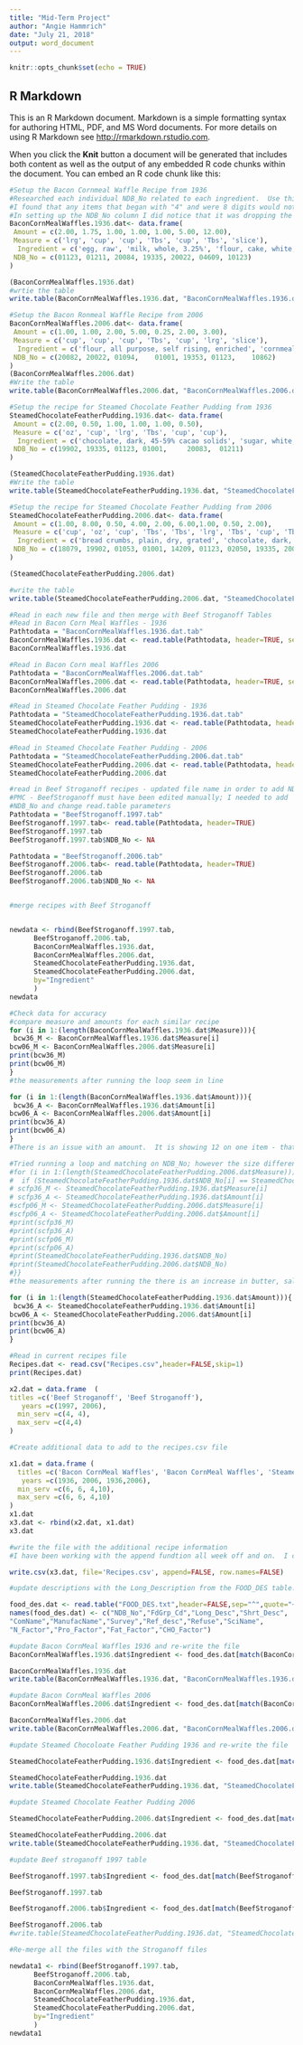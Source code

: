 ```yaml
---
title: "Mid-Term Project"
author: "Angie Hammrich"
date: "July 21, 2018"
output: word_document
---
```


```r
knitr::opts_chunk$set(echo = TRUE)
```

## R Markdown

This is an R Markdown document. Markdown is a simple formatting syntax for authoring HTML, PDF, and MS Word documents. For more details on using R Markdown see <http://rmarkdown.rstudio.com>.

When you click the **Knit** button a document will be generated that includes both content as well as the output of any embedded R code chunks within the document. You can embed an R code chunk like this:

```r
#Setup the Bacon Cornmeal Waffle Recipe from 1936
#Researched each individual NDB_No related to each ingredient.  Use this website:  https://ndb.nal.usda.gov/ndb/search/list
#I found that any items that began with "4" and were 8 digits would not provide a match.
#In setting up the NDB_No column I did notice that it was dropping the leading zero.  I initally set these to strings; however when you go to update the description to match on the NDB_No with the FOOD_Des table these have to be numeric.  They will display without the leading zero, but will work correctly with the matching on the description.
BaconCornMealWaffles.1936.dat<- data.frame(
 Amount = c(2.00, 1.75, 1.00, 1.00, 1.00, 5.00, 12.00),
 Measure = c('lrg', 'cup', 'cup', 'Tbs', 'cup', 'Tbs', 'slice'),
  Ingredient = c('egg, raw', 'milk, whole, 3.25%', 'flour, cake, white, unsifted, enriched', 'sugar, white, granulated', 'cornmeal, yellow, degerminated, enriched', 'fat,bacon', 'bacon, raw, cured'),
 NDB_No = c(01123, 01211, 20084, 19335, 20022, 04609, 10123)
)

(BaconCornMealWaffles.1936.dat)
#wrtie the table
write.table(BaconCornMealWaffles.1936.dat, "BaconCornMealWaffles.1936.dat.tab", row.names=FALSE, sep=" ")
```

```r
#Setup the Bacon Ronmeal Waffle Recipe from 2006
BaconCornMealWaffles.2006.dat<- data.frame(
 Amount = c(1.00, 1.00, 2.00, 5.00, 0.25, 2.00, 3.00),
 Measure = c('cup', 'cup', 'cup', 'Tbs', 'cup', 'lrg', 'slice'),
  Ingredient = c('flour, all purpose, self rising, enriched', 'cornmeal, yellow, degerminated, unenriched', 'buttermilk, 1%, cultured', 'butter, salted', 'syrup, maple', 'egg, raw', 'bacon,cooked, extra thin sliced, food service'),
 NDB_No = c(20082, 20022, 01094, 	01001, 19353, 01123, 	10862)
)
(BaconCornMealWaffles.2006.dat)
#Write the table
write.table(BaconCornMealWaffles.2006.dat, "BaconCornMealWaffles.2006.dat.tab", row.names=FALSE, sep=" ")

```
```r
#Setup the recipe for Steamed Chocolate Feather Pudding from 1936
SteamedChocolateFeatherPudding.1936.dat<- data.frame(
 Amount = c(2.00, 0.50, 1.00, 1.00, 1.00, 0.50),
 Measure = c('oz', 'cup', 'lrg', 'Tbs', 'cup', 'cup'),
  Ingredient = c('chocolate, dark, 45-59% cacao solids', 'sugar, white, granulated', 'egg, raw', 'butter, salted', 'flour, bread, white, enriched', 'milk, whole, 3.25%'),
 NDB_No = c(19902, 19335, 01123, 01001, 	20083, 	01211)
)

(SteamedChocolateFeatherPudding.1936.dat)
#Write the table
write.table(SteamedChocolateFeatherPudding.1936.dat, "SteamedChocolateFeatherPudding.1936.dat.tab", row.names=FALSE, sep=" ")
```
```r
#Setup the recipe for Steamed Chocolate Feather Pudding from 2006
SteamedChocolateFeatherPudding.2006.dat<- data.frame(
 Amount = c(1.00, 8.00, 0.50, 4.00, 2.00, 6.00,1.00, 0.50, 2.00),
 Measure = c('cup', 'oz', 'cup', 'Tbs', 'Tbs', 'lrg', 'Tbs', 'cup', 'Tbs'),
  Ingredient = c('bread crumbs, plain, dry, grated', 'chocolate, dark, 45-59% cacao solids', 'cream, whipping, heavy', 'butter, salted', 'coffee, brewed, with tap water', 'egg, raw', 'extract, vanilla', 'sugar, white, granulated', 'flour, all purpose, self rising, enriched'),
 NDB_No = c(18079, 19902, 01053, 01001, 14209, 01123, 02050, 19335, 20082)
)

(SteamedChocolateFeatherPudding.2006.dat)

#write the table
write.table(SteamedChocolateFeatherPudding.2006.dat, "SteamedChocolateFeatherPudding.2006.dat.tab", row.names=FALSE, sep=" ")
```
```r
#Read in each new file and then merge with Beef Stroganoff Tables
#Read in Bacon Corn Meal Waffles - 1936 
Pathtodata = "BaconCornMealWaffles.1936.dat.tab"
BaconCornMealWaffles.1936.dat <- read.table(Pathtodata, header=TRUE, sep=" ")
BaconCornMealWaffles.1936.dat

```
```r
#Read in Bacon Corn meal Waffles 2006
Pathtodata = "BaconCornMealWaffles.2006.dat.tab"
BaconCornMealWaffles.2006.dat <- read.table(Pathtodata, header=TRUE, sep=" ")
BaconCornMealWaffles.2006.dat
```
```r
#Read in Steamed Chocolate Feather Pudding - 1936
Pathtodata = "SteamedChocolateFeatherPudding.1936.dat.tab"
SteamedChocolateFeatherPudding.1936.dat <- read.table(Pathtodata, header=TRUE, sep=" ")
SteamedChocolateFeatherPudding.1936.dat
```
```r
#Read in Steamed Chocolate Feather Pudding - 2006
Pathtodata = "SteamedChocolateFeatherPudding.2006.dat.tab"
SteamedChocolateFeatherPudding.2006.dat <- read.table(Pathtodata, header=TRUE, sep=" ")
SteamedChocolateFeatherPudding.2006.dat
```
```r
#read in Beef Stroganoff recipes - updated file name in order to add NDB_No
#PMC - BeefStroganoff must have been edited manually; I needed to add
#NDB_No and change read.table parameters
Pathtodata = "BeefStroganoff.1997.tab"
BeefStroganoff.1997.tab<- read.table(Pathtodata, header=TRUE)
BeefStroganoff.1997.tab
BeefStroganoff.1997.tab$NDB_No <- NA

Pathtodata = "BeefStroganoff.2006.tab"
BeefStroganoff.2006.tab<- read.table(Pathtodata, header=TRUE)
BeefStroganoff.2006.tab
BeefStroganoff.2006.tab$NDB_No <- NA


#merge recipes with Beef Stroganoff


newdata <- rbind(BeefStroganoff.1997.tab,
      BeefStroganoff.2006.tab,
      BaconCornMealWaffles.1936.dat,
      BaconCornMealWaffles.2006.dat,
      SteamedChocolateFeatherPudding.1936.dat,
      SteamedChocolateFeatherPudding.2006.dat,
      by="Ingredient"
      )
newdata
```
```r
#Check data for accuracy
#compare measure and amounts for each similar recipe
for (i in 1:(length(BaconCornMealWaffles.1936.dat$Measure))){
 bcw36_M <- BaconCornMealWaffles.1936.dat$Measure[i]
bcw06_M <- BaconCornMealWaffles.2006.dat$Measure[i]
print(bcw36_M)
print(bcw06_M)
}
#the measurements after running the loop seem in line

for (i in 1:(length(BaconCornMealWaffles.1936.dat$Amount))){
 bcw36_A <- BaconCornMealWaffles.1936.dat$Amount[i]
bcw06_A <- BaconCornMealWaffles.2006.dat$Amount[i]
print(bcw36_A)
print(bcw06_A)
}
#There is an issue with an amount.  It is showing 12 on one item - that does not seem reasonable.  The slices of bacon increased from 3 to 12.  The serving size also increased from 4 to 10.

#Tried running a loop and matching on NDB_No; however the size difference caused an issue. It did locate the increase in butter.  There is also a discrepency on eggs. Those increased from 1 to 6.
#for (i in 1:(length(SteamedChocolateFeatherPudding.2006.dat$Measure))){
#  if (SteamedChocolateFeatherPudding.1936.dat$NDB_No[i] == SteamedChocolateFeatherPudding.2006.dat$NDB_No[i]) #{
# scfp36_M <- SteamedChocolateFeatherPudding.1936.dat$Measure[i]
# scfp36_A <- SteamedChocolateFeatherPudding.1936.dat$Amount[i]
#scfp06_M <- SteamedChocolateFeatherPudding.2006.dat$Measure[i]
#scfp06_A <- SteamedChocolateFeatherPudding.2006.dat$Amount[i]
#print(scfp36_M)
#print(scfp36_A)
#print(scfp06_M)
#print(scfp06_A)
#print(SteamedChocolateFeatherPudding.1936.dat$NDB_No)
#print(SteamedChocolateFeatherPudding.2006.dat$NDB_No)
#}}
#the measurements after running the there is an increase in butter, salted from 1 Tbs to 4 Tbs.

for (i in 1:(length(SteamedChocolateFeatherPudding.1936.dat$Amount))){
 bcw36_A <- SteamedChocolateFeatherPudding.1936.dat$Amount[i]
bcw06_A <- SteamedChocolateFeatherPudding.2006.dat$Amount[i]
print(bcw36_A)
print(bcw06_A)
}


```
```r
#Read in current recipes file
Recipes.dat <- read.csv("Recipes.csv",header=FALSE,skip=1)
print(Recipes.dat)

x2.dat = data.frame  (
titles =c('Beef Stroganoff', 'Beef Stroganoff'),
   years =c(1997, 2006),
  min_serv =c(4, 4),
  max_serv =c(4,4)
)
```
```r
#Create additional data to add to the recipes.csv file

x1.dat = data.frame (
  titles =c('Bacon CornMeal Waffles', 'Bacon CornMeal Waffles', 'Steamed Chocolate Feather Pudding','Steamed Chocolate Feather Pudding'),
   years =c(1936, 2006, 1936,2006),
  min_serv =c(6, 6, 4,10),
  max_serv =c(6, 6, 4,10)
)
x1.dat
x3.dat <- rbind(x2.dat, x1.dat)
x3.dat
```
```r
#write the file with the additional recipe information
#I have been working with the append fundtion all week off and on.  I can get the file to write; however it will always ignore the append function.  I thought it was my anti-virus, but even turning it off didn't allow me to append.  So, I am writing the entire file to recipes.csv vs. appending the file.  This is the error I keep receiving:  attempt to set 'append' ignored

write.csv(x3.dat, file='Recipes.csv', append=FALSE, row.names=FALSE)

```

```r

#update descriptions with the Long_Description from the FOOD_DES table.

food_des.dat <- read.table("FOOD_DES.txt",header=FALSE,sep="^",quote="~")
names(food_des.dat) <- c("NDB_No","FdGrp_Cd","Long_Desc","Shrt_Desc",
"ComName","ManufacName","Survey","Ref_desc","Refuse","SciName",
"N_Factor","Pro_Factor","Fat_Factor","CHO_Factor")

#update Bacon CornMeal Waffles 1936 and re-write the file
BaconCornMealWaffles.1936.dat$Ingredient <- food_des.dat[match(BaconCornMealWaffles.1936.dat$NDB_No,food_des.dat$NDB_No),]$Long_Desc

BaconCornMealWaffles.1936.dat
write.table(BaconCornMealWaffles.1936.dat, "BaconCornMealWaffles.1936.dat.tab", row.names=FALSE, sep=" ")
```
```r
#update Bacon CornMeal Waffles 2006
BaconCornMealWaffles.2006.dat$Ingredient <- food_des.dat[match(BaconCornMealWaffles.2006.dat$NDB_No,food_des.dat$NDB_No),]$Long_Desc

BaconCornMealWaffles.2006.dat
write.table(BaconCornMealWaffles.2006.dat, "BaconCornMealWaffles.2006.dat.tab", row.names=FALSE, sep=" ")
```
```r
#update Steamed Chocoloate Feather Pudding 1936 and re-write the file

SteamedChocolateFeatherPudding.1936.dat$Ingredient <- food_des.dat[match(SteamedChocolateFeatherPudding.1936.dat$NDB_No,food_des.dat$NDB_No),]$Long_Desc

SteamedChocolateFeatherPudding.1936.dat
write.table(SteamedChocolateFeatherPudding.1936.dat, "SteamedChocolateFeatherPudding.1936.dat.tab", row.names=FALSE, sep=" ")
```
```r
#update Steamed Chocolate Feather Pudding 2006

SteamedChocolateFeatherPudding.2006.dat$Ingredient <- food_des.dat[match(SteamedChocolateFeatherPudding.2006.dat$NDB_No,food_des.dat$NDB_No),]$Long_Desc

SteamedChocolateFeatherPudding.2006.dat
write.table(SteamedChocolateFeatherPudding.1936.dat, "SteamedChocolateFeatherPudding.1936.dat.tab", row.names=FALSE, sep=" ")
```
```r
#update Beef stroganoff 1997 table

BeefStroganoff.1997.tab$Ingredient <- food_des.dat[match(BeefStroganoff.1997.tab$NDB_No,food_des.dat$NDB_No),]$Long_Desc

BeefStroganoff.1997.tab

BeefStroganoff.2006.tab$Ingredient <- food_des.dat[match(BeefStroganoff.2006.tab$NDB_No,food_des.dat$NDB_No),]$Long_Desc

BeefStroganoff.2006.tab
#write.table(SteamedChocolateFeatherPudding.1936.dat, "SteamedChocolateFeatherPudding.1936.dat.tab", row.names=FALSE, sep=" ")

#Re-merge all the files with the Stroganoff files

newdata1 <- rbind(BeefStroganoff.1997.tab,
      BeefStroganoff.2006.tab,
      BaconCornMealWaffles.1936.dat,
      BaconCornMealWaffles.2006.dat,
      SteamedChocolateFeatherPudding.1936.dat,
      SteamedChocolateFeatherPudding.2006.dat,
      by="Ingredient"
      )
newdata1
```


